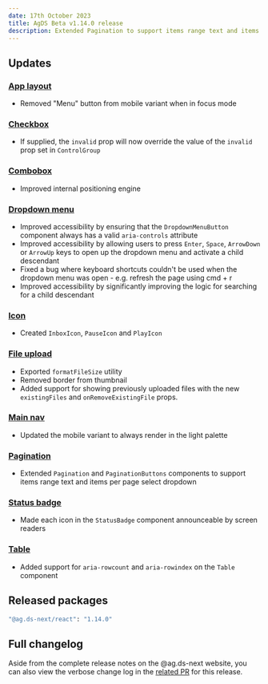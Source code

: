 ```yaml
---
date: 17th October 2023
title: AgDS Beta v1.14.0 release
description: Extended Pagination to support items range text and items per page select dropdown, improved accessibility of the Dropdown menu, plus various bug fixes and improvements.
---
```


## Updates

### [App layout](/components/app-layout)

- Removed "Menu" button from mobile variant when in focus mode

### [Checkbox](/components/checkbox)

- If supplied, the `invalid` prop will now override the value of the `invalid` prop set in `ControlGroup`

### [Combobox](/components/combobox)

- Improved internal positioning engine

### [Dropdown menu](/components/dropdown-menu)

- Improved accessibility by ensuring that the `DropdownMenuButton` component always has a valid `aria-controls` attribute
- Improved accessibility by allowing users to press `Enter`, `Space`, `ArrowDown` or `ArrowUp` keys to open up the dropdown menu and activate a child descendant
- Fixed a bug where keyboard shortcuts couldn't be used when the dropdown menu was open - e.g. refresh the page using cmd + r
- Improved accessibility by significantly improving the logic for searching for a child descendant

### [Icon](/components/icon)

- Created `InboxIcon`, `PauseIcon` and `PlayIcon`

### [File upload](/components/file-upload)

- Exported `formatFileSize` utility
- Removed border from thumbnail
- Added support for showing previously uploaded files with the new `existingFiles` and `onRemoveExistingFile` props.

### [Main nav](/components/main-nav)

- Updated the mobile variant to always render in the light palette

### [Pagination](/components/pagination)

- Extended `Pagination` and `PaginationButtons` components to support items range text and items per page select dropdown

### [Status badge](/components/status-badge)

- Made each icon in the `StatusBadge` component announceable by screen readers

### [Table](/components/table)

- Added support for `aria-rowcount` and `aria-rowindex` on the `Table` component

## Released packages

```sh
"@ag.ds-next/react": "1.14.0"
```

## Full changelog

Aside from the complete release notes on the @ag.ds-next website, you can also view the verbose change log in the [related PR](https://github.com/agriculturegovau/agds-next/pull/1420) for this release.
